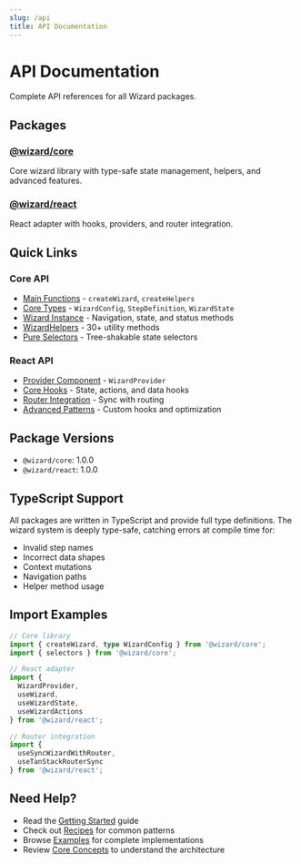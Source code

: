 ```yaml
---
slug: /api
title: API Documentation
---
```


# API Documentation

Complete API references for all Wizard packages.

## Packages

### [@wizard/core](/api/core)
Core wizard library with type-safe state management, helpers, and advanced features.

### [@wizard/react](/api/react)
React adapter with hooks, providers, and router integration.

## Quick Links

### Core API
- [Main Functions](/api/core#main-functions) - `createWizard`, `createHelpers`
- [Core Types](/api/core#core-types) - `WizardConfig`, `StepDefinition`, `WizardState`
- [Wizard Instance](/api/core#wizard-instance-api) - Navigation, state, and status methods
- [WizardHelpers](/api/core#wizardhelpers-api) - 30+ utility methods
- [Pure Selectors](/api/core#pure-selectors) - Tree-shakable state selectors

### React API
- [Provider Component](/api/react#provider-component) - `WizardProvider`
- [Core Hooks](/api/react#core-hooks) - State, actions, and data hooks
- [Router Integration](/api/react#router-integration-hooks) - Sync with routing
- [Advanced Patterns](/api/react#advanced-patterns) - Custom hooks and optimization

## Package Versions

- `@wizard/core`: 1.0.0
- `@wizard/react`: 1.0.0

## TypeScript Support

All packages are written in TypeScript and provide full type definitions. The wizard system is deeply type-safe, catching errors at compile time for:

- Invalid step names
- Incorrect data shapes
- Context mutations
- Navigation paths
- Helper method usage

## Import Examples

```typescript
// Core library
import { createWizard, type WizardConfig } from '@wizard/core';
import { selectors } from '@wizard/core';

// React adapter
import {
  WizardProvider,
  useWizard,
  useWizardState,
  useWizardActions
} from '@wizard/react';

// Router integration
import {
  useSyncWizardWithRouter,
  useTanStackRouterSync
} from '@wizard/react';
```

## Need Help?

- Read the [Getting Started](/getting-started) guide
- Check out [Recipes](/recipes) for common patterns
- Browse [Examples](/examples) for complete implementations
- Review [Core Concepts](/concepts) to understand the architecture
